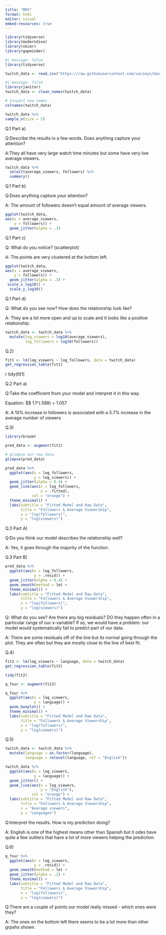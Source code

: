 ```yaml
---
title: "MD5"
format: html
editor: visual
embed-resources: true
---
```


```r
library(tidyverse)
library(moderndive)
library(skimr)
library(gapminder)
```

```r
#| message: false
library(tidyverse)

twitch_data <- read_csv("https://raw.githubusercontent.com/vaiseys/dav-course/main/Data/twitchdata-update.csv")
```

```r
#| message: false
library(janitor)
twitch_data <- clean_names(twitch_data)

# Inspect new names
colnames(twitch_data)
```

```r
twitch_data %>% 
sample_n(size = 5)
```

Q.1 Part a)

Q:Describe the results in a few words. Does anything capture your attention?

A:They all have very large watch time minutes but some have very low average viewers.

```r
twitch_data %>% 
  select(average_viewers, followers) %>% 
  summary()
```

Q.1 Part b)

Q:Does anything capture your attention?

A: The amount of followers doesn't equal amount of average viewers.

```r
ggplot(twitch_data,
aes(x = average_viewers,
    y = followers)) +
  geom_jitter(alpha = .3)
```

Q.1 Part c)

Q: What do you notice? (scatterplot)

A: The points are very clustered at the bottom left.

```r
ggplot(twitch_data,
aes(x = average_viewers,
    y = followers)) +
  geom_jitter(alpha = .3) +
 scale_x_log10() +
  scale_y_log10()
```

Q.1 Part d)

Q: What do you see now? How does the relationship look like?

A: They are a lot more open and up to scale and it looks like a positive relationship.

```r
twitch_data <- twitch_data %>% 
  mutate(log_viewers = log10(average_viewers), 
         log_followers = log10(followers))
```

Q.2)

```r
fit1 <- lm(log_viewers ~ log_followers, data = twitch_data)
get_regression_table(fit1)
```

{r}

tidy(fit1)

Q.2 Part a)

Q:Take the coefficient from your model and interpret it in this way.

Equation: \$\$ 1.1\^(.588) = 1.057

A: A 10% increase in followers is associated with a 5.7% increase in the average number of viewers

Q.3)

```r
library(broom)

pred_data <- augment(fit1)

# glimpse our new data 
glimpse(pred_data)
```

```r
pred_data %>% 
  ggplot(aes(x = log_followers, 
             y = log_viewers)) +
  geom_jitter(alpha = 0.4) + 
  geom_line(aes(x = log_followers, 
                y = .fitted), 
            col = "orange") + 
  theme_minimal() +
  labs(subtitle = "Fitted Model and Raw Data", 
       title = "Followers & Average Viewership", 
       x = "log(followers)", 
       y = "log(viewers)")
```

Q.3 Part A)

Q:Do you think our model describes the relationship well?

A: Yes, it goes through the majority of the function.

Q.3 Part B)

```r
pred_data %>% 
  ggplot(aes(x = log_followers, 
             y = .resid)) +
  geom_jitter(alpha = 0.4) + 
  geom_smooth(method = lm) + 
  theme_minimal() +
  labs(subtitle = "Fitted Model and Raw Data", 
       title = "Followers & Average Viewership", 
       x = "log(followers)", 
       y = "log(viewers)")
```

Q: What do you see? Are there any big residuals? DO they happen often in a particular range of our x-variable? If so, we would have a problem: our model would systematically fail to predict part of our data.

A: There are some residuals off of the line but its normal going through the plot. They are often but they are mostly close to the line of best fit.

Q.4)

```r
fit2 <- lm(log_viewers ~ language, data = twitch_data)
get_regression_table(fit2)
```

```r
tidy(fit2)
```

```r
q_four <- augment(fit2)
```

```r
q_four %>% 
  ggplot(aes(x = log_viewers, 
             y = language)) + 
  geom_boxplot() +
  theme_minimal() +
  labs(subtitle = "Fitted Model and Raw Data", 
       title = "Followers & Average Viewership", 
       x = "log(followers)", 
       y = "log(viewers)")
```

Q.5)

```r
twitch_data <- twitch_data %>% 
  mutate(language = as.factor(language), 
         language = relevel(language, ref = "English"))
```

```r
twitch_data %>% 
  ggplot(aes(x = log_viewers, 
             y = language)) +
  geom_jitter() + 
  geom_line(aes(x = log_viewers, 
                y = "English"), 
            col = "orange") +
  labs(subtitle = "Fitted Model and Raw Data", 
       title = "Followers & Average Viewership", 
       x = "Average viewers", 
       y = "Languages")
```

Q:Interpret the results. How is my prediction doing?

A: English is one of the highest means other than Spanish but it odes have quite a few outliers that have a lot of more viewers helping the prediction.

Q.6)

```r
q_four %>% 
  ggplot(aes(x = log_viewers, 
             y = .resid)) +
  geom_smooth(method = lm) + 
  geom_jitter(alpha = .2) +
  theme_minimal() +
  labs(subtitle = "Fitted Model and Raw Data", 
       title = "Followers & Average Viewership", 
       x = "log(followers)", 
       y = "log(viewers)")
```

Q:There are a couple of points our model really missed - which ones were they?

A: The ones on the bottom left there seems to be a lot more than other grpahs shown.
